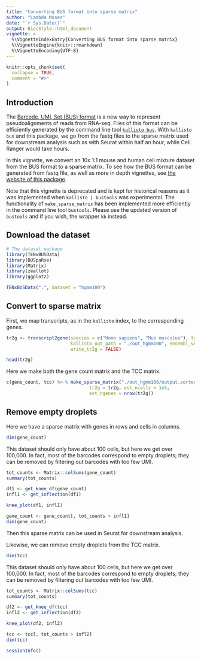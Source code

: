```yaml
---
title: "Converting BUS format into sparse matrix"
author: "Lambda Moses"
date: "`r Sys.Date()`"
output: BiocStyle::html_document
vignette: >
  %\VignetteIndexEntry{Converting BUS format into sparse matrix}
  %\VignetteEngine{knitr::rmarkdown}
  %\VignetteEncoding{UTF-8}
---
```


```r
knitr::opts_chunk$set(
  collapse = TRUE,
  comment = "#>"
)
```

## Introduction
The [Barcode, UMI, Set (BUS) format](https://www.biorxiv.org/content/early/2018/11/21/472571) is a new way to represent pseudoalignments of reads from RNA-seq. Files of this format can be efficiently generated by the command line tool [`kallisto bus`](https://pachterlab.github.io/kallisto/manual). With `kallisto bus` and this package, we go from the fastq files to the sparse matrix used for downstream analysis such as with Seurat within half an hour, while Cell Ranger would take hours. 

In this vignette, we convert an 10x 1:1 mouse and human cell mixture dataset from the BUS format to a sparse matrix. To see how the BUS format can be generated from fastq file, as well as more in depth vignettes, see [the website of this package](https://bustools.github.io/BUS_notebooks_R/index.html).

Note that this vignette is deprecated and is kept for historical reasons as it was implemented when `kallisto | bustools` was experimental. The functionality of `make_sparse_matrix` has been implemented more efficiently in the command line tool `bustools`. Please use the updated version of `bustools` and if you wish, the wrapper `kb` instead.

## Download the dataset
```r
# The dataset package
library(TENxBUSData)
library(BUSpaRse)
library(Matrix)
library(zeallot)
library(ggplot2)
```

```r
TENxBUSData(".", dataset = "hgmm100")
```

## Convert to sparse matrix
First, we map transcripts, as in the `kallisto` index, to the corresponding genes. 
```r
tr2g <- transcript2gene(species = c("Homo sapiens", "Mus musculus"), type = "vertebrate",
                        kallisto_out_path = "./out_hgmm100", ensembl_version = 99,
                        write_tr2g = FALSE)
```

```r
head(tr2g)
```

Here we make both the gene count matrix and the TCC matrix.
```r
c(gene_count, tcc) %<-% make_sparse_matrix("./out_hgmm100/output.sorted.txt",
                               tr2g = tr2g, est_ncells = 1e5,
                               est_ngenes = nrow(tr2g))
```

## Remove empty droplets
Here we have a sparse matrix with genes in rows and cells in columns.
```r
dim(gene_count)
```

This dataset should only have about 100 cells, but here we get over 100,000. In fact, most of the barcodes correspond to empty droplets; they can be removed by filtering out barcodes with too few UMI.

```r
tot_counts <- Matrix::colSums(gene_count)
summary(tot_counts)
```

```r
df1 <- get_knee_df(gene_count)
infl1 <- get_inflection(df1)
```

```r
knee_plot(df1, infl1)
```

```r
gene_count <- gene_count[, tot_counts > infl1]
dim(gene_count)
```

Then this sparse matrix can be used in Seurat for downstream analysis.

Likewise, we can remove empty droplets from the TCC matrix.
```r
dim(tcc)
```

This dataset should only have about 100 cells, but here we get over 100,000. In fact, most of the barcodes correspond to empty droplets; they can be removed by filtering out barcodes with too few UMI.

```r
tot_counts <- Matrix::colSums(tcc)
summary(tot_counts)
```

```r
df2 <- get_knee_df(tcc)
infl2 <- get_inflection(df2)
```

```r
knee_plot(df2, infl2)
```

```r
tcc <- tcc[, tot_counts > infl2]
dim(tcc)
```

```r
sessionInfo()
```


